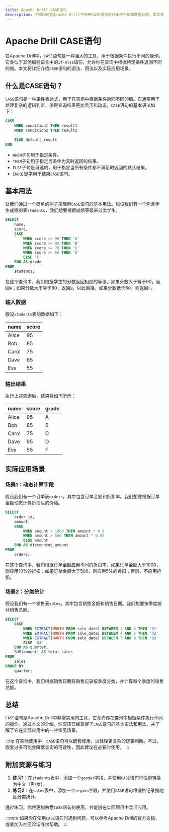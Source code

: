 ```yaml
---
title: Apache Drill CASE语句
description: 了解如何在Apache Drill中使用CASE语句进行条件判断和数据处理。本文适合初学者，包含详细的解释、代码示例和实际应用场景。
---
```


# Apache Drill CASE语句

在Apache Drill中，`CASE`语句是一种强大的工具，用于根据条件执行不同的操作。它类似于其他编程语言中的`if-else`语句，允许你在查询中根据特定条件返回不同的值。本文将详细介绍`CASE`语句的语法、用法以及实际应用场景。

## 什么是CASE语句？

`CASE`语句是一种条件表达式，用于在查询中根据条件返回不同的值。它通常用于处理复杂的逻辑判断，使得查询结果更加灵活和动态。`CASE`语句的基本语法如下：

```sql
CASE
    WHEN condition1 THEN result1
    WHEN condition2 THEN result2
    ...
    ELSE default_result
END
```

- `WHEN`子句用于指定条件。
- `THEN`子句用于指定当条件为真时返回的结果。
- `ELSE`子句是可选的，用于指定当所有条件都不满足时返回的默认结果。
- `END`关键字用于结束`CASE`语句。

## 基本用法

让我们通过一个简单的例子来理解`CASE`语句的基本用法。假设我们有一个包含学生成绩的表`students`，我们想要根据成绩等级来分类学生。

```sql
SELECT 
    name,
    score,
    CASE
        WHEN score >= 90 THEN 'A'
        WHEN score >= 80 THEN 'B'
        WHEN score >= 70 THEN 'C'
        WHEN score >= 60 THEN 'D'
        ELSE 'F'
    END AS grade
FROM 
    students;
```

在这个查询中，我们根据学生的分数返回相应的等级。如果分数大于等于90，返回`A`；如果分数大于等于80，返回`B`，以此类推。如果分数低于60，则返回`F`。

### 输入数据

假设`students`表的数据如下：

| name  | score |
|-------|-------|
| Alice | 95    |
| Bob   | 85    |
| Carol | 75    |
| Dave  | 65    |
| Eve   | 55    |

### 输出结果

执行上述查询后，结果将如下所示：

| name  | score | grade |
|-------|-------|-------|
| Alice | 95    | A     |
| Bob   | 85    | B     |
| Carol | 75    | C     |
| Dave  | 65    | D     |
| Eve   | 55    | F     |

## 实际应用场景

### 场景1：动态计算字段

假设我们有一个订单表`orders`，其中包含订单金额和折扣率。我们想要根据订单金额动态计算折扣后的价格。

```sql
SELECT 
    order_id,
    amount,
    CASE
        WHEN amount > 1000 THEN amount * 0.9
        WHEN amount > 500 THEN amount * 0.95
        ELSE amount
    END AS discounted_amount
FROM 
    orders;
```

在这个查询中，我们根据订单金额应用不同的折扣率。如果订单金额大于1000，则应用10%的折扣；如果订单金额大于500，则应用5%的折扣；否则，不应用折扣。

### 场景2：分类统计

假设我们有一个销售表`sales`，其中包含销售金额和销售日期。我们想要按季度统计销售总额。

```sql
SELECT 
    CASE
        WHEN EXTRACT(MONTH FROM sale_date) BETWEEN 1 AND 3 THEN 'Q1'
        WHEN EXTRACT(MONTH FROM sale_date) BETWEEN 4 AND 6 THEN 'Q2'
        WHEN EXTRACT(MONTH FROM sale_date) BETWEEN 7 AND 9 THEN 'Q3'
        ELSE 'Q4'
    END AS quarter,
    SUM(amount) AS total_sales
FROM 
    sales
GROUP BY 
    quarter;
```

在这个查询中，我们根据销售日期将销售记录按季度分类，并计算每个季度的销售总额。

## 总结

`CASE`语句是Apache Drill中非常实用的工具，它允许你在查询中根据条件执行不同的操作。通过本文的介绍，你应该已经掌握了`CASE`语句的基本语法和用法，并了解了它在实际应用中的一些常见场景。

:::tip
在实际使用中，`CASE`语句可以嵌套使用，以处理更复杂的逻辑判断。不过，嵌套过多可能会降低查询的可读性，因此建议在必要时使用。
:::

## 附加资源与练习

1. **练习1**：在`students`表中，添加一个`gender`字段，并使用`CASE`语句将性别转换为中文（男/女）。
2. **练习2**：在`sales`表中，添加一个`region`字段，并使用`CASE`语句将销售记录按地区分类统计。

通过练习，你将更加熟悉`CASE`语句的使用，并能够在实际项目中灵活应用。

:::note
如果你在使用`CASE`语句时遇到问题，可以参考Apache Drill的官方文档，或者加入社区论坛寻求帮助。
:::